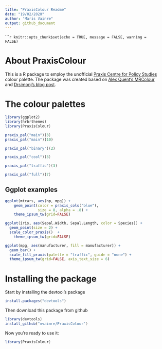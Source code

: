 ---
title: "PraxisColour Readme"
date: "19/02/2020"
author: "Maris Vainre"
output: github_document
---

``````{r setup, include=FALSE}
knitr::opts_chunk$set(echo = TRUE, message = FALSE, warning = FALSE)
```

# About PraxisColour

This is a R package to employ the unofficial [Praxis Centre for Policy Studies](http://www.praxis.ee/en/) colour palette. The package was created based on [Alex Quent's MRColour](https://github.com/JAQuent/MRColour) and [Drsimonj's blog post](https://drsimonj.svbtle.com/creating-corporate-colour-palettes-for-ggplot2).

# The colour palettes

```{r palettesMain, message=FALSE, warning=FALSE, include=TRUE}
library(ggplot2)
library(hrbrthemes)
library(PraxisColour)

praxis_pal("main")(3)
praxis_pal("main")(10)
```

```{r paletteBinary}
praxis_pal("binary")(2)
```
```{r paletteCool}
praxis_pal("cool")(3)
```

```{r paletteTraffic}
praxis_pal("traffic")(3)
```

```{r paletteFull}
praxis_pal("full")(7)
```

## Ggplot examples

```{r dots, warning=FALSE}
ggplot(mtcars, aes(hp, mpg)) +
    geom_point(color = praxis_cols("blue"),
               size = 8, alpha = .8) +
    theme_ipsum_tw(grid=FALSE)
```

```{r dots2, warning=FALSE}
ggplot(iris, aes(Sepal.Width, Sepal.Length, color = Species)) +
  geom_point(size = 2) +
  scale_color_praxis()  +
    theme_ipsum_tw(grid=FALSE)
```
``` {r bargradient, warning=FALSE}
ggplot(mpg, aes(manufacturer, fill = manufacturer)) +
  geom_bar() +
  scale_fill_praxis(palette = "traffic", guide = "none") +
  theme_ipsum_tw(grid=FALSE, axis_text_size = 6)
```

# Installing the package

Start by installing the devtool's package

```{r devtoolsInstall, eval=FALSE, message=FALSE, warning=FALSE, include=TRUE}
install.packages("devtools")
```

Then download this package from github
```{r GithubDL, eval=FALSE, message=FALSE, warning=FALSE, include=TRUE}
library(devtools)
install_github("mvainre/PraxisColour")
```
Now you're ready to use it:
```{r Run, message=FALSE, warning=FALSE, eval=FALSE,  include=TRUE}
library(PraxisColour)
```
